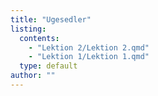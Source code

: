```yaml
---
title: "Ugesedler"
listing: 
  contents:
    - "Lektion 2/Lektion 2.qmd"
    - "Lektion 1/Lektion 1.qmd"
  type: default
author: ""
---
```


